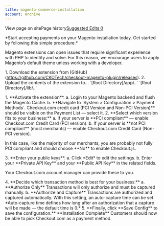 ```yaml
---
title: magento-commerce-installation
account: Archive
---
```


View page on sitePage history[Suggested Edits 0](/project/checkoutdocs-legacy/v1.9/suggested)

\*Start accepting payments on your Magento installation today. Get started by following this simple procedure.\*

Magento extensions can open issues that require significant experience with PHP to identify and solve. For this reason, we encourage users to apply Magento’s default theme unless working with a developer.

1\. Download the extension from \[GitHub\](https://github.com/CKOTech/checkout-magento-plugin/releases). 2. Upload the contents of the extension to... \`\[Root Directory\]/app/..\` \`\[Root Directory\]/lib/..\`

1\. \*\*Activate the extension\*\*. a. Login to your Magento backend and flush the Magento Cache. b. \*\*Navigate to \`System > Configuration > Payment Methods\`. Checkout.com credit card (PCI Version and Non-PCI Version)\*\* should be visible on the Payment List — select it. 2. \*\*Select which version fits to your business:\*\* a. If your server is \*\*PCI compliant\*\* — enable Checkout.com Credit Card (PCI version). b. If your server is \*\*not PCI compliant\*\* (most merchants) — enable Checkout.com Credit Card (Non-PCI version).

In this case, like the majority of our merchants, you are probably not fully PCI compliant and should choose \*\*No\*\* to enable Checkout.js.

3\. \*\*Enter your public keys\*\*. a. Click \*Edit\* to edit the settings. b. Enter your \*\*Private API Key\*\* and your \*\*Public API Key\*\* in the related fields.

Your Checkout.com account manager can provide these to you.

4\. \*\*Decide which transaction method is best for your business:\*\* a. \*\*Authorize Only\*\* Transactions will only authorize and must be captured manually. b. \*\*Authorize and Capture\*\* Transactions are authorized and captured automatically. With this setting, an auto-capture time can be set. \*Auto-capture time defines how long after an authorization that a capture will be made — the default time is 0.\* 5. \*\*Finally, click \*\*Save Config\*\* to save the configuration.\*\* \*\*Installation Complete\*\* Customers should now be able to pick Checkout.com as a payment method.
